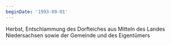 ```yaml
---
beginDate: '1993-09-01'
---
```


Herbst, Entschlammung des Dorfteiches aus Mitteln des Landes Niedersachsen sowie
der Gemeinde und des Eigentümers

